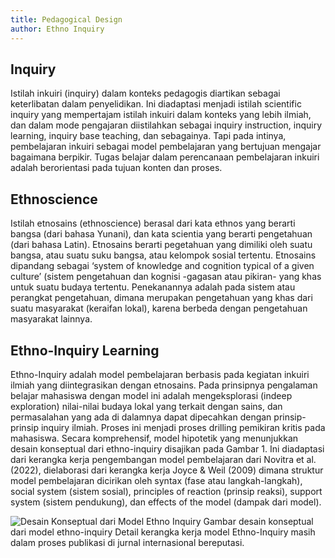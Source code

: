 ```yaml
---
title: Pedagogical Design
author: Ethno Inquiry
---
```


## Inquiry

Istilah inkuiri (inquiry) dalam konteks pedagogis diartikan sebagai keterlibatan dalam penyelidikan. Ini diadaptasi menjadi istilah scientific inquiry yang mempertajam istilah inkuiri dalam konteks yang lebih ilmiah, dan dalam mode pengajaran diistilahkan sebagai inquiry instruction, inquiry learning, inquiry base teaching, dan sebagainya. Tapi pada intinya, pembelajaran inkuiri sebagai model pembelajaran yang bertujuan mengajar bagaimana berpikir. Tugas belajar dalam perencanaan pembelajaran inkuiri adalah berorientasi pada tujuan konten dan proses.

## Ethnoscience

Istilah etnosains (ethnoscience) berasal dari kata ethnos yang berarti bangsa (dari bahasa Yunani), dan kata scientia yang berarti pengetahuan (dari bahasa Latin). Etnosains berarti pegetahuan yang dimiliki oleh suatu bangsa, atau suatu suku bangsa, atau kelompok sosial tertentu. Etnosains dipandang sebagai ‘system of knowledge and cognition typical of a given culture’ (sistem pengetahuan dan kognisi -gagasan atau pikiran- yang khas untuk suatu budaya tertentu. Penekanannya adalah pada sistem atau perangkat pengetahuan, dimana merupakan pengetahuan yang khas dari suatu masyarakat (keraifan lokal), karena berbeda dengan pengetahuan masyarakat lainnya.

## Ethno-Inquiry Learning

Ethno-Inquiry adalah model pembelajaran berbasis pada kegiatan inkuiri ilmiah yang diintegrasikan dengan etnosains. Pada prinsipnya pengalaman belajar mahasiswa dengan model ini adalah mengeksplorasi (indeep exploration) nilai-nilai budaya lokal yang terkait dengan sains, dan permasalahan yang ada di dalamnya dapat dipecahkan dengan prinsip-prinsip inquiry ilmiah. Proses ini menjadi proses drilling pemikiran kritis pada mahasiswa. Secara komprehensif, model hipotetik yang menunjukkan desain konseptual dari ethno-inquiry disajikan pada Gambar 1. Ini diadaptasi dari kerangka kerja pengembangan model pembelajaran dari Novitra et al. (2022), dielaborasi dari kerangka kerja Joyce & Weil (2009) dimana struktur model pembelajaran dicirikan oleh syntax (fase atau langkah-langkah), social system (sistem sosial), principles of reaction (prinsip reaksi), support system (sistem pendukung), dan effects of the model (dampak dari model).

<img
  src="https://res.cloudinary.com/dc7x6wbfk/image/upload/v1665375903/ethno-inquiry/desain-model-ethno-inquiry_p8r8ne.webp"
  alt="Desain Konseptual dari Model Ethno Inquiry"
/>
<span className="text-xs text-center">
  Gambar desain konseptual dari model ethno-inquiry Detail kerangka kerja model
  Ethno-Inquiry masih dalam proses publikasi di jurnal internasional bereputasi.
</span>
